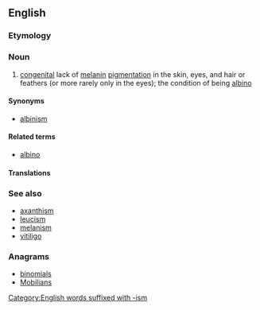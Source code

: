 ==English==
{{wikipedia|Albinism|albinism}}

===Etymology===
{{suffix|en|albino|ism}}

===Noun===
{{en-noun|~}}

# [[congenital]] lack of [[melanin]] [[pigment]]ation in the skin, eyes, and hair or feathers (or more rarely only in the eyes); the condition of being [[albino]]

====Synonyms====
* [[albinism]]

====Related terms====
* [[albino]]

====Translations====
{{trans-see|albinism}}

===See also===
* [[axanthism]]
* [[leucism]]
* [[melanism]]
* [[vitiligo]]

===Anagrams===
* [[binomials#English|binomials]]
* [[Mobilians#English|Mobilians]]

[[Category:English words suffixed with -ism]]